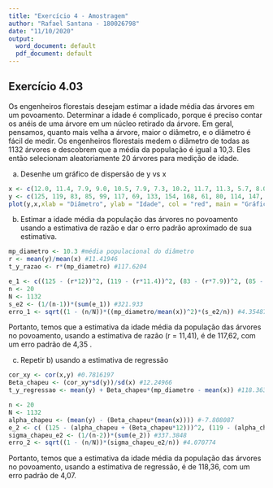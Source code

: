 ```yaml
---
title: "Exercício 4 - Amostragem"
author: "Rafael Santana - 180026798"
date: "11/10/2020"
output:
  word_document: default
  pdf_document: default
---
```


## Exercício 4.03

Os engenheiros florestais desejam estimar a idade média das árvores em um povoamento. Determinar a idade é complicado, porque é preciso contar os anéis de uma árvore em um núcleo retirado da árvore. Em geral, pensamos, quanto mais velha a árvore, maior o diâmetro, e o diâmetro é fácil de medir. Os engenheiros florestais medem o diâmetro de todas as 1132 árvores e descobrem que a média da população é igual a 10,3. Eles então selecionam aleatoriamente 20 árvores para medição de idade.

a) Desenhe um gráfico de dispersão de y vs x

```r
x <- c(12.0, 11.4, 7.9, 9.0, 10.5, 7.9, 7.3, 10.2, 11.7, 11.3, 5.7, 8.0, 10.3, 12.0, 9.2, 8.5, 7.0, 10.7, 9.3, 8.2) #diâmetro
y <- c(125, 119, 83, 85, 99, 117, 69, 133, 154, 168, 61, 80, 114, 147, 122, 106, 82, 88, 97, 99) #idade
plot(y,x,xlab = "Diâmetro", ylab = "Idade", col = "red", main = "Gráfico de Dispersão")
```

b) Estimar a idade média da população das árvores no povoamento usando a estimativa de razão e dar o erro padrão aproximado de sua estimativa.

```r
mp_diametro <- 10.3 #média populacional do diâmetro
r <- mean(y)/mean(x) #11.41946
t_y_razao <- r*(mp_diametro) #117.6204

e_1 <- c((125 - (r*12))^2, (119 - (r*11.4))^2, (83 - (r*7.9))^2, (85 - (r*9))^2, (99 - (r*10.5))^2, (117 - (r*7.9))^2, (69 - (r*7.3))^2, (133 - (r*10.2))^2, (154 - (r*11.7))^2, (168 - (r*11.3))^2, (61 - (r*5.7))^2, (80 - (r*8))^2, (114 - (r*10.3))^2, (147 - (r*12))^2, (122 - (r*9.2))^2, (106 - (r*8.5))^2, (82 - (r*7))^2, (88 - (r*10.7))^2, (97 - (r*9.3))^2, (99 - (r*8.2))^2)
n <- 20
N <- 1132
s_e2 <- (1/(n-1))*(sum(e_1)) #321.933
erro_1 <- sqrt((1 - (n/N))*((mp_diametro/mean(x))^2)*(s_e2/n)) #4.354872
```

Portanto, temos que a estimativa da idade média da população das árvores no povoamento, usando a estimativa de razão (r = 11,41), é de 117,62, com um erro padrão de 4,35 .

c) Repetir b) usando a estimativa de regressão

```r
cor_xy <- cor(x,y) #0.7816197
Beta_chapeu <- (cor_xy*sd(y))/sd(x) #12.24966
t_y_regressao <- mean(y) + Beta_chapeu*(mp_diametro - mean(x)) #118.3634

n <- 20
N <- 1132
alpha_chapeu <- (mean(y) - (Beta_chapeu*(mean(x)))) #-7.808087
e_2 <- c( (125 - (alpha_chapeu + (Beta_chapeu*12)))^2, (119 - (alpha_chapeu + (Beta_chapeu*11.4)))^2, (83 - (alpha_chapeu + (Beta_chapeu*7.9)))^2, (85 - (alpha_chapeu + (Beta_chapeu*9)))^2, (99 - (alpha_chapeu + (Beta_chapeu*10.5)))^2, (117 - (alpha_chapeu + (Beta_chapeu*7.9)))^2, (69 - (alpha_chapeu + (Beta_chapeu*7.3)))^2, (133 - (alpha_chapeu + (Beta_chapeu*10.2)))^2, (154 - (alpha_chapeu + (Beta_chapeu*11.7)))^2, (168 - (alpha_chapeu + (Beta_chapeu*11.3)))^2, (61 - (alpha_chapeu + (Beta_chapeu*5.7)))^2, (80 - (alpha_chapeu + (Beta_chapeu*8)))^2, (114 - (alpha_chapeu + (Beta_chapeu*10.3)))^2, (147 - (alpha_chapeu + (Beta_chapeu*12)))^2, (122 - (alpha_chapeu + (Beta_chapeu*9.2)))^2, (106 - (alpha_chapeu + (Beta_chapeu*8.5)))^2, (82 - (alpha_chapeu + (Beta_chapeu*7)))^2, (88 - (alpha_chapeu + (Beta_chapeu*10.7)))^2, (97 - (alpha_chapeu + (Beta_chapeu*9.3)))^2, (99 - (alpha_chapeu + (Beta_chapeu*8.2)))^2)
sigma_chapeu_e2 <- (1/(n-2))*(sum(e_2)) #337.3848
erro_2 <- sqrt((1 - (n/N))*(sigma_chapeu_e2/n)) #4.070774
```

Portanto, temos que a estimativa da idade média da população das árvores no povoamento, usando a estimativa de regressão, é de 118,36, com um erro padrão de 4,07.